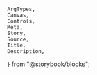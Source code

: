     ArgTypes,
    Canvas,
    Controls,
    Meta,
    Story,
    Source,
    Title,
    Description,
} from "@storybook/blocks";


<Meta of={stories} />
<Title of={Checkbox} />
<Description of={Checkbox} />

## Example

<Canvas
    sourceState="shown"
    of={stories.Default}
/>

## Props

<ArgTypes of={Checkbox} />
